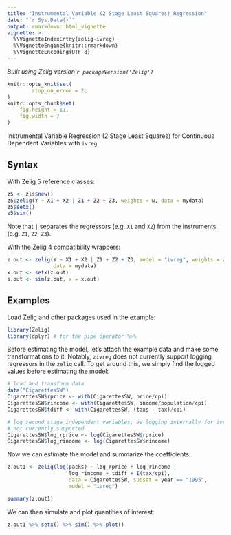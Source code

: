```yaml
---
title: "Instrumental Variable (2 Stage Least Squares) Regression"
date: "`r Sys.Date()`"
output: rmarkdown::html_vignette
vignette: >
  %\VignetteIndexEntry{zelig-ivreg}
  %\VignetteEngine{knitr::rmarkdown}
  %\VignetteEncoding{UTF-8}
---
```


*Built using Zelig version `r packageVersion('Zelig')`*

```r
knitr::opts_knit$set(
        stop_on_error = 2L
)
knitr::opts_chunk$set(
    fig.height = 11,
    fig.width = 7
)
```

Instrumental Variable Regression (2 Stage Least Squares) for Continuous
Dependent Variables with `ivreg`.

## Syntax

With Zelig 5 reference classes:

```r
z5 <- zls$new()
z5$zelig(Y ~ X1 + X2 | Z1 + Z2 + Z3, weights = w, data = mydata)
z5$setx()
z5$sim()
```

Note that `|` separates the regressors (e.g. `X1` and `X2`) from the instruments
(e.g. `Z1`, `Z2`, `Z3`).

With the Zelig 4 compatibility wrappers:

```r
z.out <- zelig(Y ~ X1 + X2 | Z1 + Z2 + Z3, model = "ivreg", weights = w,
               data = mydata)
x.out <- setx(z.out)
s.out <- sim(z.out, x = x.out)
```

## Examples

Load Zelig and other packages used in the example:

```r
library(Zelig)
library(dplyr) # for the pipe operator %>%
```

Before estimating the model, let's attach the example data and make some 
transformations to it. Notably, `zivreg` does not currently support logging 
regressors in the `zelig` call. To get around this, we simply find the logged 
values before estimating the model:

```r
# load and transform data
data("CigarettesSW")
CigarettesSW$rprice <- with(CigarettesSW, price/cpi)
CigarettesSW$rincome <- with(CigarettesSW, income/population/cpi)
CigarettesSW$tdiff <- with(CigarettesSW, (taxs - tax)/cpi)

# log second stage independent variables, as logging internally for ivreg is
# not currently supported
CigarettesSW$log_rprice <- log(CigarettesSW$rprice)
CigarettesSW$log_rincome <- log(CigarettesSW$rincome)
```

Now we can estimate the model and summarize the coefficients:

```r
z.out1 <- zelig(log(packs) ~ log_rprice + log_rincome |
                    log_rincome + tdiff + I(tax/cpi),
                    data = CigarettesSW, subset = year == "1995",
                    model = "ivreg")

summary(z.out1)
```

We can then simulate and plot quantities of interest:

```r
z.out1 %>% setx() %>% sim() %>% plot()
```


